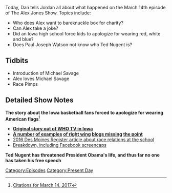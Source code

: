 {{Episode
    | title           = March 14, 2017
    | caption         = [https://knowledgefight.libsyn.com/knowledge-fight-march-14-2017 Listen to this episode on Libsyn]
    | episodeNumber   = 22
    | length          = 02:23:27
    | airDate         = March 16, 2017
    | coverageDate    = March 14, 2017
    | episodeType     = [[:Category:Present Day|Present Day]]
    | appearance      = [[Michael Savage]]
    | previousEpisode = [[21: March 9, 2017]]
    | nextEpisode     = [[23: March 16-17, 2017]]
}}

{{Stub}}

Today, Dan tells Jordan all about what happened on the March 14th episode of The Alex Jones Show. Topics include:

*Who does Alex want to bareknuckle box for charity?
*Can Alex take a joke?
*Did an Iowa high school force kids to apologize for wearing red, white and blue?
*Does Paul Joseph Watson not know who Ted Nugent is?

==Tidbits==

*Introduction of Michael Savage
*Alex loves Michael Savage
*Race Pimps

==Detailed Show Notes==

'''The story about the Iowa basketball fans forced to apologize for wearing American flags'''<ref>[https://knowledgefight.com/research/2017/3/19/citations-for-march-14-2017 Citations for March 14, 2017]</ref>

*[http://whotv.com/2017/03/09/valley-students-say-usa-themed-student-section-not-aimed-at-norths-refugee-athletes/ '''Original story out of WHO TV in Iowa''']
*'''[http://americanmilitarynews.com/2017/03/iowa-students-ridiculed-apologize-wearing-american-flag-colors-basketball-game/ A number] [http://hotair.com/archives/2017/03/14/its-come-to-this-high-school-basketball-team-apologizes-for-usa-themed-shirts/ of examples] [https://milo.yiannopoulos.net/2017/03/refugees-force-basketball-fans-apologize-wearing-american-flag-colors/ of right wing] [http://www.zerohedge.com/news/2017-03-13/it-now-blatant-racism-wear-red-white-and-blue blogs missing] [http://www.thegatewaypundit.com/2017/03/students-called-racist-wearing-red-white-blue-apologize-offending-refugees/ the point]'''
*[http://www.desmoinesregister.com/story/news/local/west-des-moines/2016/09/12/report-deep-racial-disparities-exist-valley/90256538/ 2016 Des Moines Register article about race relations at the school]
*[http://www.snopes.com/iowa-students-apologize/ Breakdown, including Facebook screencaps]

'''Ted Nugent has threatened President Obama's life, and thus far no one has taken his free speech'''

[[Category:Episodes]]

[[Category:Present Day]]
